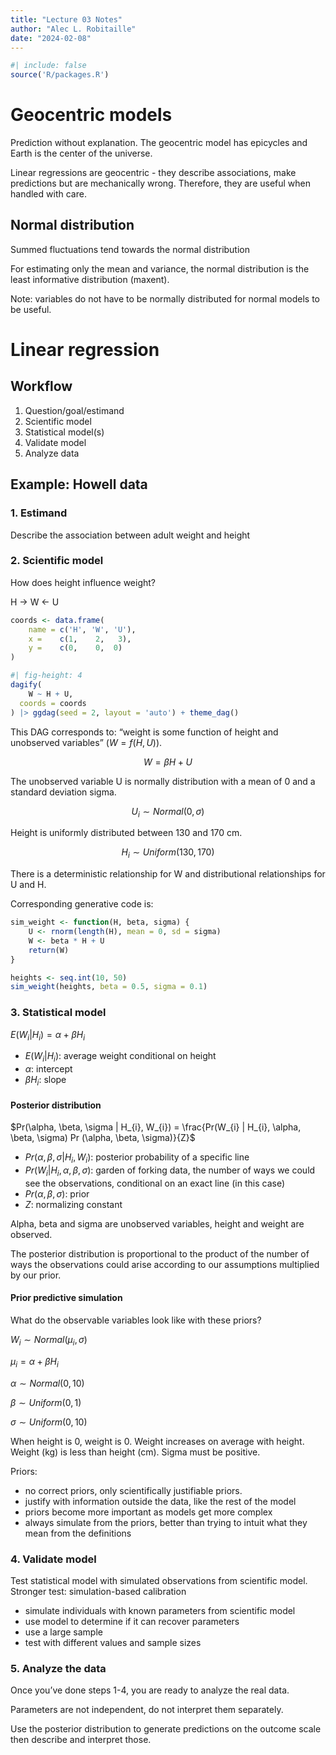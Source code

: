 ```yaml
---
title: "Lecture 03 Notes"
author: "Alec L. Robitaille"
date: "2024-02-08"
---
```



```r
#| include: false
source('R/packages.R')
```

# Geocentric models

Prediction without explanation. The geocentric model has epicycles and Earth 
is the center of the universe. 

Linear regressions are geocentric - they describe associations, make predictions
but are mechanically wrong. Therefore, they are useful when handled with care. 


## Normal distribution

Summed fluctuations tend towards the normal distribution

For estimating only the mean and variance, the normal distribution is the 
least informative distribution (maxent).

Note: variables do not have to be normally distributed for normal models 
to be useful. 


# Linear regression

## Workflow

1. Question/goal/estimand
1. Scientific model
1. Statistical model(s)
1. Validate model
1. Analyze data


## Example: Howell data

### 1. Estimand

Describe the association between adult weight and height

### 2. Scientific model

How does height influence weight? 

H -> W <- U

```r
coords <- data.frame(
	name = c('H', 'W', 'U'),
	x =    c(1,    2,   3),
	y =    c(0,    0,  0)
)
```

```r
#| fig-height: 4
dagify(
	W ~ H + U,
  coords = coords
) |> ggdag(seed = 2, layout = 'auto') + theme_dag()
```

This DAG corresponds to: "weight is some function of height and unobserved variables" ($W = f(H, U)$).


$$W = \beta H + U$$

The unobserved variable U is normally distribution with a mean of 0 and 
a standard deviation sigma.

$$U_{i} \sim Normal(0, \sigma)$$

Height is uniformly distributed between 130 and 170 cm. 

$$H_{i} \sim Uniform(130, 170)$$


There is a deterministic relationship for W and distributional relationships
for U and H. 



Corresponding generative code is:

```r
sim_weight <- function(H, beta, sigma) {
	U <- rnorm(length(H), mean = 0, sd = sigma)
	W <- beta * H + U
	return(W)
}

heights <- seq.int(10, 50)
sim_weight(heights, beta = 0.5, sigma = 0.1)
```

### 3. Statistical model

$E(W_{i} | H_{i}) = \alpha + \beta H_{i}$

- $E(W_{i} | H_{i})$: average weight conditional on height
- $\alpha$: intercept
- $\beta H_{i}$: slope


#### Posterior distribution

$Pr(\alpha, \beta, \sigma | H_{i}, W_{i}) = \frac{Pr(W_{i} | H_{i}, \alpha, \beta, \sigma) Pr (\alpha, \beta, \sigma)}{Z}$


- $Pr(\alpha, \beta, \sigma | H_{i}, W_{i})$: posterior probability of a specific line
- $Pr(W_{i} | H_{i}, \alpha, \beta, \sigma)$: garden of forking data, the number of ways 
we could see the observations, conditional on an exact line (in this case)
- $Pr (\alpha, \beta, \sigma)$: prior
- $Z$: normalizing constant

Alpha, beta and sigma are unobserved variables, height and weight are observed. 

The posterior distribution is proportional to the product of the number of ways
the observations could arise according to our assumptions multiplied by our
prior. 


#### Prior predictive simulation

What do the observable variables look like with these priors?

$W_{i} \sim Normal(\mu_{i}, \sigma)$

$\mu_{i} = \alpha + \beta H_{i}$

$\alpha \sim Normal(0, 10)$

$\beta \sim Uniform(0, 1)$

$\sigma \sim Uniform(0, 10)$


When height is 0, weight is 0. Weight increases on average with height. Weight
(kg) is less than height (cm). Sigma must be positive.


Priors: 

- no correct priors, only scientifically justifiable priors. 
- justify with information outside the data, like the rest of the model
- priors become more important as models get more complex
- always simulate from the priors, better than trying to intuit what they mean
from the definitions


### 4. Validate model

Test statistical model with simulated observations from scientific model. 
Stronger test: simulation-based calibration

- simulate individuals with known parameters from scientific model
- use model to determine if it can recover parameters 
- use a large sample
- test with different values and sample sizes


### 5. Analyze the data

Once you've done steps 1-4, you are ready to analyze the real data.

Parameters are not independent, do not interpret them separately. 

Use the posterior distribution to generate predictions on the outcome 
scale then describe and interpret those. 

